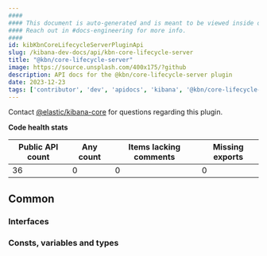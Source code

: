 ```yaml
---
####
#### This document is auto-generated and is meant to be viewed inside our experimental, new docs system.
#### Reach out in #docs-engineering for more info.
####
id: kibKbnCoreLifecycleServerPluginApi
slug: /kibana-dev-docs/api/kbn-core-lifecycle-server
title: "@kbn/core-lifecycle-server"
image: https://source.unsplash.com/400x175/?github
description: API docs for the @kbn/core-lifecycle-server plugin
date: 2023-12-23
tags: ['contributor', 'dev', 'apidocs', 'kibana', '@kbn/core-lifecycle-server']
---
```




Contact [@elastic/kibana-core](https://github.com/orgs/elastic/teams/kibana-core) for questions regarding this plugin.

**Code health stats**

| Public API count  | Any count | Items lacking comments | Missing exports |
|-------------------|-----------|------------------------|-----------------|
| 36 | 0 | 0 | 0 |

## Common

### Interfaces
<DocDefinitionList data={kbnCoreLifecycleServerObj.common.interfaces}/>

### Consts, variables and types
<DocDefinitionList data={kbnCoreLifecycleServerObj.common.misc}/>

